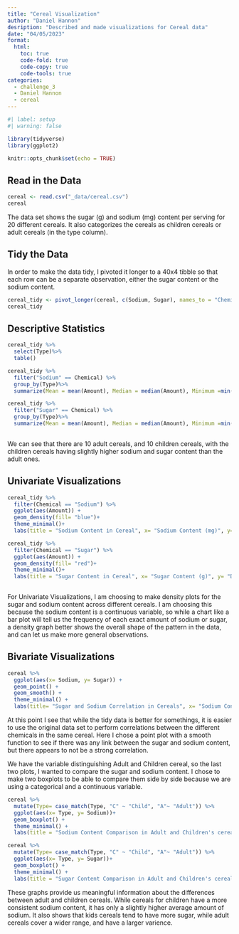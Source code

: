 ```yaml
---
title: "Cereal Visualization"
author: "Daniel Hannon"
desription: "Described and made visualizations for Cereal data"
date: "04/05/2023"
format:
  html:
    toc: true
    code-fold: true
    code-copy: true
    code-tools: true
categories:
  - challenge_3
  - Daniel Hannon
  - cereal
---
```


```r
#| label: setup
#| warning: false

library(tidyverse)
library(ggplot2)

knitr::opts_chunk$set(echo = TRUE)
```

## Read in the Data

```r
cereal <- read.csv("_data/cereal.csv")
cereal
```

The data set shows the sugar (g) and sodium (mg) content per serving for 20 different cereals. It also categorizes the cereals as children cereals or adult cereals (in the type column).

## Tidy the Data 

In order to make the data tidy, I pivoted it longer to a 40x4 tibble so that each row can be a separate observation, either the sugar content or the sodium content.

```r
cereal_tidy <- pivot_longer(cereal, c(Sodium, Sugar), names_to = "Chemical", values_to = "Amount")
cereal_tidy

```
## Descriptive Statistics 

```r
cereal_tidy %>%
  select(Type)%>%
  table()

cereal_tidy %>%
  filter("Sodium" == Chemical) %>%
  group_by(Type)%>%
  summarize(Mean = mean(Amount), Median = median(Amount), Minimum =min(Amount), Maximum = max(Amount), Std = sd(Amount), IQR= IQR(Amount))

cereal_tidy %>%
  filter("Sugar" == Chemical) %>%
  group_by(Type)%>%
  summarize(Mean = mean(Amount), Median = median(Amount), Minimum =min(Amount), Maximum = max(Amount), Std = sd(Amount), IQR= IQR(Amount))
  
```
We can see that there are 10 adult cereals, and 10 children cereals, with the children cereals having slightly higher sodium and sugar content than the adult ones. 

## Univariate Visualizations
```r
cereal_tidy %>%
  filter(Chemical == "Sodium") %>%
  ggplot(aes(Amount)) +
  geom_density(fill= "blue")+
  theme_minimal()+
  labs(title = "Sodium Content in Cereal", x= "Sodium Content (mg)", y= "Density")

cereal_tidy %>%
  filter(Chemical == "Sugar") %>%
  ggplot(aes(Amount)) +
  geom_density(fill= "red")+
  theme_minimal()+
  labs(title = "Sugar Content in Cereal", x= "Sugar Content (g)", y= "Density")
  
```

For Univariate Visualizations, I am choosing to make density plots for the sugar and sodium content across different cereals. I am choosing this because the sodium content is a continuous variable, so while a chart like a bar plot will tell us the frequency of each exact amount of sodium or sugar, a density graph better shows the overall shape of the pattern in the data, and can let us make more general observations.


## Bivariate Visualizations

```r
cereal %>%
  ggplot(aes(x= Sodium, y= Sugar)) +
  geom_point() + 
  geom_smooth() +
  theme_minimal() +
  labs(title= "Sugar and Sodium Correlation in Cereals", x= "Sodium Content (mg)", y= "Sugar Content(g)")


```

At this point I see that while the tidy data is better for somethings, it is easier to use the original data set to perform correlations between the different chemicals in the same cereal. Here I chose a point plot with a smooth function to see if there was any link between the sugar and sodium content, but there appears to not be a strong correlation. 

We have the variable distinguishing Adult and Children cereal, so the last two plots, I wanted to compare the sugar and sodium content. I chose to make two boxplots to be able to compare them side by side because we are using a categorical and a continuous variable. 

```r
cereal %>%
  mutate(Type= case_match(Type, "C" ~ "Child", "A"~ "Adult")) %>%
  ggplot(aes(x= Type, y= Sodium))+
  geom_boxplot() +
  theme_minimal() +
  labs(title = "Sodium Content Comparison in Adult and Children's cereal", y= "Sodium content(mg)", x= "Cereal Type")

cereal %>%
  mutate(Type= case_match(Type, "C" ~ "Child", "A"~ "Adult")) %>%
  ggplot(aes(x= Type, y= Sugar))+
  geom_boxplot() +
  theme_minimal() +
  labs(title = "Sugar Content Comparison in Adult and Children's cereal", y= "Sugar content(g)", x= "Cereal Type")
```

These graphs provide us meaningful information about the differences between adult and children cereals. While cereals for children have a more consistent sodium content, it has only a slightly higher average amount of sodium. It also shows that kids cereals tend to have more sugar, while adult cereals cover a wider range, and have a larger varience.